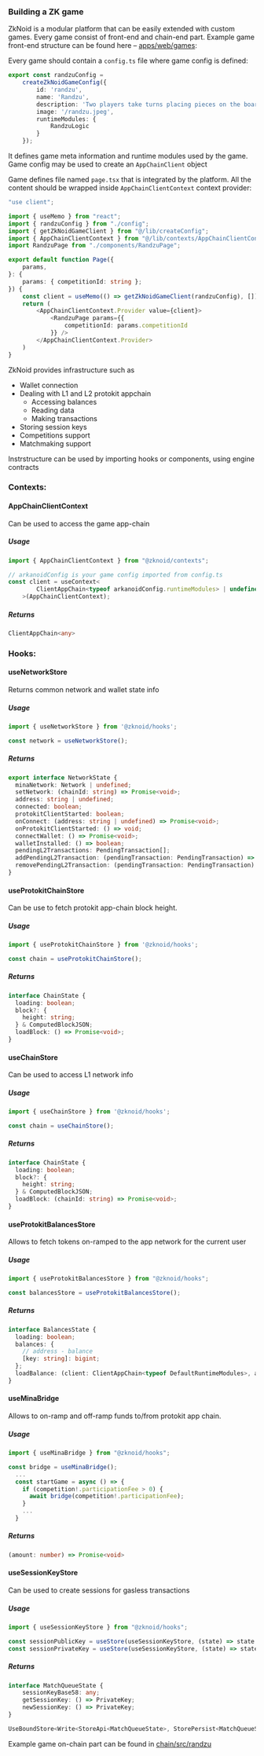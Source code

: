 
### Building a ZK game

ZkNoid is a modular platform that can be easily extended with custom games. 
Every game consist of front-end and chain-end part.
Example game front-end structure can be found here – [apps/web/games](https://github.com/ZkNoid/zknoid/tree/develop/apps/web/games):

<FileTree>
  <FileTree.Folder name="randzu" defaultOpen>
    <FileTree.Folder name="components" defaultOpen>
        <FileTree.File name="GameView.tsx" />
        <FileTree.File name="RandzuPage.tsx" />
    </FileTree.Folder>
    <FileTree.Folder name="stores" defaultOpen>
        <FileTree.File name="matchQueue.tsx" />
        <FileTree.File name="sessionKeyStorage.tsx" />
    </FileTree.Folder>
    <FileTree.File name="page.tsx" />
    <FileTree.File name="config.ts" />
  </FileTree.Folder>
  <FileTree.Folder name="arkanoid">
    <FileTree.Folder name="components" defaultOpen>
        <FileTree.File name="GameView.tsx" />
        <FileTree.File name="ArkanoidCompetitionsListPage.tsx" />
        <FileTree.File name="ArkanoidPage.tsx" />
        <FileTree.File name="NewArkanoidCompetitionPage.tsx" />
    </FileTree.Folder>
    <FileTree.Folder name="stores" defaultOpen>
        <FileTree.File name="arkanoidCompetitions.tsx" />
        <FileTree.File name="arkanoidLeaderboard.tsx" />
    </FileTree.Folder>
    <FileTree.File name="page-competitions-list.tsx" />
    <FileTree.File name="page-new-competition.tsx" />
    <FileTree.File name="page.tsx" />
    <FileTree.File name="config.ts" />
  </FileTree.Folder>
</FileTree>

Every game should contain a `config.ts` file where game config is defined:

```ts filename="config.ts"
export const randzuConfig =
    createZkNoidGameConfig({
        id: 'randzu',
        name: 'Randzu',
        description: 'Two players take turns placing pieces on the board attempting to create lines of 5 of their own color',
        image: '/randzu.jpeg',
        runtimeModules: {
            RandzuLogic
        }
    });
```
It defines game meta information and runtime modules used by the game. Game config may be used to create an `AppChainClient` object

Game defines file named `page.tsx` that is integrated by the platform. 
All the content should be wrapped inside `AppChainClientContext` context provider:

```ts filename="page.tsx"
"use client";

import { useMemo } from "react";
import { randzuConfig } from "./config";
import { getZkNoidGameClient } from "@/lib/createConfig";
import { AppChainClientContext } from "@/lib/contexts/AppChainClientContext";
import RandzuPage from "./components/RandzuPage";

export default function Page({
    params,
}: {
    params: { competitionId: string };
}) {
    const client = useMemo(() => getZkNoidGameClient(randzuConfig), []);
    return (
        <AppChainClientContext.Provider value={client}>
            <RandzuPage params={{
                competitionId: params.competitionId
            }} />
        </AppChainClientContext.Provider>
    )
}
```

ZkNoid provides infrastructure such as 
- Wallet connection
- Dealing with L1 and L2 protokit appchain
    - Accessing balances
    - Reading data
    - Making transactions
- Storing session keys
- Competitions support
- Matchmaking support

Instrstructure can be used by importing hooks or components, using engine contracts

### Contexts:
#### AppChainClientContext

Can be used to access the game app-chain

##### Usage 

```ts
import { AppChainClientContext } from "@zknoid/contexts";

// arkanoidConfig is your game config imported from config.ts
const client = useContext<
        ClientAppChain<typeof arkanoidConfig.runtimeModules> | undefined
    >(AppChainClientContext);
```

##### Returns 
```ts
ClientAppChain<any>
```

### Hooks:
#### useNetworkStore
Returns common network and wallet state info

##### Usage
```ts
import { useNetworkStore } from '@zknoid/hooks';

const network = useNetworkStore();
```

##### Returns 
```ts
export interface NetworkState {
  minaNetwork: Network | undefined;
  setNetwork: (chainId: string) => Promise<void>;
  address: string | undefined;
  connected: boolean;
  protokitClientStarted: boolean;
  onConnect: (address: string | undefined) => Promise<void>;
  onProtokitClientStarted: () => void;
  connectWallet: () => Promise<void>;
  walletInstalled: () => boolean;
  pendingL2Transactions: PendingTransaction[];
  addPendingL2Transaction: (pendingTransaction: PendingTransaction) => void;
  removePendingL2Transaction: (pendingTransaction: PendingTransaction) => void;
}
```


#### useProtokitChainStore

Can be use to fetch protokit app-chain block height. 
##### Usage
```ts
import { useProtokitChainStore } from '@zknoid/hooks';

const chain = useProtokitChainStore();
```

##### Returns
```ts
interface ChainState {
  loading: boolean;
  block?: {
    height: string;
  } & ComputedBlockJSON;
  loadBlock: () => Promise<void>;
}
```


#### useChainStore
Can be used to access L1 network info
##### Usage
```ts
import { useChainStore } from '@zknoid/hooks';

const chain = useChainStore();
```

##### Returns 
```ts
interface ChainState {
  loading: boolean;
  block?: {
    height: string;
  } & ComputedBlockJSON;
  loadBlock: (chainId: string) => Promise<void>;
}
```


#### useProtokitBalancesStore
Allows to fetch tokens on-ramped to the app network for the current user

##### Usage
```ts
import { useProtokitBalancesStore } from "@zknoid/hooks";

const balancesStore = useProtokitBalancesStore();
```

##### Returns
```ts
interface BalancesState {
  loading: boolean;
  balances: {
    // address - balance
    [key: string]: bigint;
  };
  loadBalance: (client: ClientAppChain<typeof DefaultRuntimeModules>, address: string) => Promise<void>;
}
```

#### useMinaBridge
Allows to on-ramp and off-ramp funds to/from protokit app chain.

##### Usage
```ts
import { useMinaBridge } from "@zknoid/hooks";

const bridge = useMinaBridge();
  ...
  const startGame = async () => {
    if (competition!.participationFee > 0) {
      await bridge(competition!.participationFee);
    }
    ...
  }
```

##### Returns 

```ts
(amount: number) => Promise<void>
```


#### useSessionKeyStore
Can be used to create sessions for gasless transactions

##### Usage
```ts
import { useSessionKeyStore } from "@zknoid/hooks";

const sessionPublicKey = useStore(useSessionKeyStore, (state) => state.getSessionKey()).toPublicKey();
const sessionPrivateKey = useStore(useSessionKeyStore, (state) => state.getSessionKey());
```

##### Returns

```ts
interface MatchQueueState {
    sessionKeyBase58: any;
    getSessionKey: () => PrivateKey;
    newSessionKey: () => PrivateKey;
}

UseBoundStore<Write<StoreApi<MatchQueueState>, StorePersist<MatchQueueState, never>>>
```

Example game on-chain part can be found in [chain/src/randzu](https://github.com/ZkNoid/zknoid/tree/develop/packages/chain/src/randzu)
